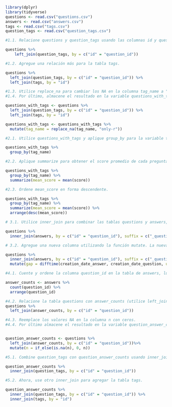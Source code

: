```{r}
library(dplyr)
library(tidyverse)
questions <- read.csv("questions.csv")
answers <- read.csv("answers.csv")
tags <- read.csv("tags.csv")
question_tags <- read.csv("question_tags.csv")
```

```{r}
#1.1. Relacione questions y question_tags usando las columnas id y question_id, respectivamente.

questions %>%
    left_join(question_tags, by = c("id" = "question_id"))

```

```{r}
#1.2. Agregue una relación más para la tabla tags.

questions %>%
  left_join(question_tags, by = c("id" = "question_id")) %>%
  left_join(tags, by = "id")

```
```{r}
#1.3. Utilice replace_na para cambiar los NA en la columna tag_name a "only-r".
#1.4. Por último, almacene el resultado en la variable questions_with_tags.

questions_with_tags <- questions %>%
  left_join(question_tags, by = c("id" = "question_id")) %>%
  left_join(tags, by = "id")

questions_with_tags <- questions_with_tags %>%
  mutate(tag_name = replace_na(tag_name, "only-r"))

```

```{r}
#2.1. Utilice questions_with_tags y aplique group_by para la variable tag_name.

questions_with_tags %>%
  group_by(tag_name) 

```


```{r}
#2.2. Aplique summarize para obtener el score promedio de cada pregunta y asígnele el nombre mean_score.

questions_with_tags %>%
  group_by(tag_name) %>%
  summarize(mean_score = mean(score))
```
```{r}
#2.3. Ordene mean_score en forma descendente.

questions_with_tags %>%
  group_by(tag_name) %>%
  summarize(mean_score = mean(score)) %>%
  arrange(desc(mean_score))

```
```{r}
# 3.1. Utilice inner_join para combinar las tablas questions y answers, luego aplique los sufijos "_question" y "_answer", respectivamente.

questions %>%
  inner_join(answers, by = c("id" = "question_id"), suffix = c("_question", "_answer"))

```
```{r}

# 3.2. Agregue una nueva columna utilizando la función mutate. La nueva columna se llamará gap y contendrá la resta de creation_date_answer y creation_date_question. (creation_date_answer - creation_date_question).

questions %>%
  inner_join(answers, by = c("id" = "question_id"), suffix = c("_question", "_answer")) %>%
  mutate(gap = difftime(creation_date_answer, creation_date_question, units = "days"))
```
```{r}
#4.1. Cuente y ordene la columna question_id en la tabla de answers, luego almacene elresultado en la variable answer_counts.

answer_counts <- answers %>%
  count(question_id) %>%
  arrange(question_id)

```
```{r}
#4.2. Relacione la tabla questions con answer_counts (utilice left_join)
questions %>%
  left_join(answer_counts, by = c("id" = "question_id"))

```

```{r}
#4.3. Reemplace los valores NA en la columna n con ceros.
#4.4. Por último almacene el resultado en la variable question_answer_counts


question_answer_counts <- questions %>%
  left_join(answer_counts, by = c("id" = "question_id"))%>%
  mutate(n = if_else(is.na(n), 0, n))

```

```{r}
#5.1. Combine question_tags con question_answer_counts usando inner_join.

question_answer_counts %>%
  inner_join(question_tags, by = c("id" = "question_id"))

```

```{r}
#5.2. Ahora, use otro inner_join para agregar la tabla tags.

question_answer_counts %>%
  inner_join(question_tags, by = c("id" = "question_id")) %>%
  inner_join(tags, by = "id")
```

